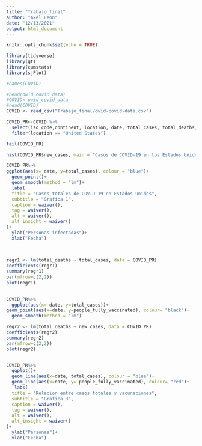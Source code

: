 ```yaml
---
title: "Trabajo_final"
author: "Axel Leon"
date: "12/13/2021"
output: html_document
---
```


```r
knitr::opts_chunk$set(echo = TRUE)
```

```r
library(tidyverse)
library(gt)
library(cumstats)
library(sjPlot)

#names(COVID)

```

```r
#head(owid_covid_data)
#COVID<-owid_covid_data
#head(COVID)
COVID <- read_csv("Trabajo_final/owid-covid-data.csv")

COVID_PR<-COVID %>%
  select(iso_code,continent, location, date, total_cases, total_deaths, positive_rate, total_vaccinations, people_fully_vaccinated, total_boosters, new_cases)%>%
  filter(location == "United States")

tail(COVID_PR)
```


```r
hist(COVID_PR$new_cases, main = "Casos de COVID-19 en los Estados Unidos", xlab = "Casos Nuevos", ylab = "Frecuencia")
```

```r

COVID_PR%>%
ggplot(aes(x= date, y=total_cases), colour = "blue")+
  geom_point()+
  geom_smooth(method = "lm")+
  labs(
  title = "Casos totales de COVID 19 en Estados Unidos",
  subtitle = "Grafica 1",
  caption = waiver(),
  tag = waiver(),
  alt = waiver(),
  alt_insight = waiver()
)+
  ylab("Personas infectadas")+
  xlab("Fecha")
  
  

regr1 <- lm(total_deaths ~ total_cases, data = COVID_PR)
coefficients(regr1)
summary(regr1)
par(mfrow=c(2,2))
plot(regr1)
  
```


```r
COVID_PR%>%
  ggplot(aes(x= date, y=total_cases))+
geom_point(aes(x=date, y=people_fully_vaccinated), colour= "black")+
  geom_smooth(method = "lm")

regr2 <- lm(total_deaths ~ new_cases, data = COVID_PR)
coefficients(regr2)
summary(regr2)
par(mfrow=c(2,2))
plot(regr2)


COVID_PR%>%
  ggplot()+
  geom_line(aes(x=date, total_cases), colour = "blue")+
  geom_line(aes(x=date, y= people_fully_vaccinated), colour= "red")+
   labs(
  title = "Relacion entre casos totales y vacunaciones",
  subtitle = "Grafica 3",
  caption = waiver(),
  tag = waiver(),
  alt = waiver(),
  alt_insight = waiver()
)+
  ylab("Personas")+
  xlab("Fecha")
  
```

